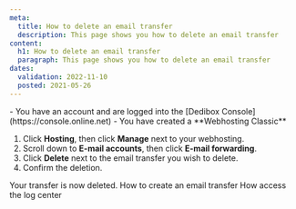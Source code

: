 ```yaml
---
meta:
  title: How to delete an email transfer
  description: This page shows you how to delete an email transfer
content:
  h1: How to delete an email transfer
  paragraph: This page shows you how to delete an email transfer
dates:
  validation: 2022-11-10
  posted: 2021-05-26
---
```


<Message type="requirement">
  - You have an account and are logged into the [Dedibox Console](https://console.online.net)
  - You have created a **Webhosting Classic**
</Message>

1. Click **Hosting**, then click **Manage** next to your webhosting. 
2. Scroll down to **E-mail accounts**, then click **E-mail forwarding**. 
3. Click **Delete** next to the email transfer you wish to delete. 
4. Confirm the deletion. 
<Message type="note">
  Your transfer is now deleted.
</Message>


<Navigation title="See Also">
  <PreviousButton to="/webhosting/classic/how-to/create-email-transfer/">How to create an email transfer</PreviousButton>
  <NextButton to="/webhosting/classic/how-to/access-logcenter/">How access the log center</NextButton>
</Navigation> 
